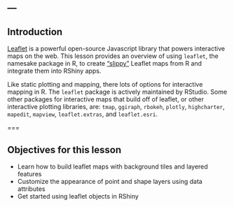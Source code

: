 ---
---

## Introduction

[Leaflet](http://leafletjs.com/) is a powerful open-source Javascript library that powers interactive maps on the web. This lesson provides an overview of using `leaflet`, the namesake package in R, to create ["slippy"](https://www.planet.com/docs/guides/slippy-maps/) Leaflet maps from R and integrate them into RShiny apps. 

Like static plotting and mapping, there lots of options for interactive mapping in R. The `leaflet` package is actively maintained by RStudio. Some other packages for interactive maps that build off of leaflet, or other interactive plotting libraries, are: `tmap`, `ggiraph`, `rbokeh`, `plotly`, `highcharter`, `mapedit`, `mapview`, `leaflet.extras`, and `leaflet.esri`.

===

## Objectives for this lesson

* Learn how to build leaflet maps with background tiles and layered features
* Customize the appearance of point and shape layers using data attributes
* Get started using leaflet objects in RShiny